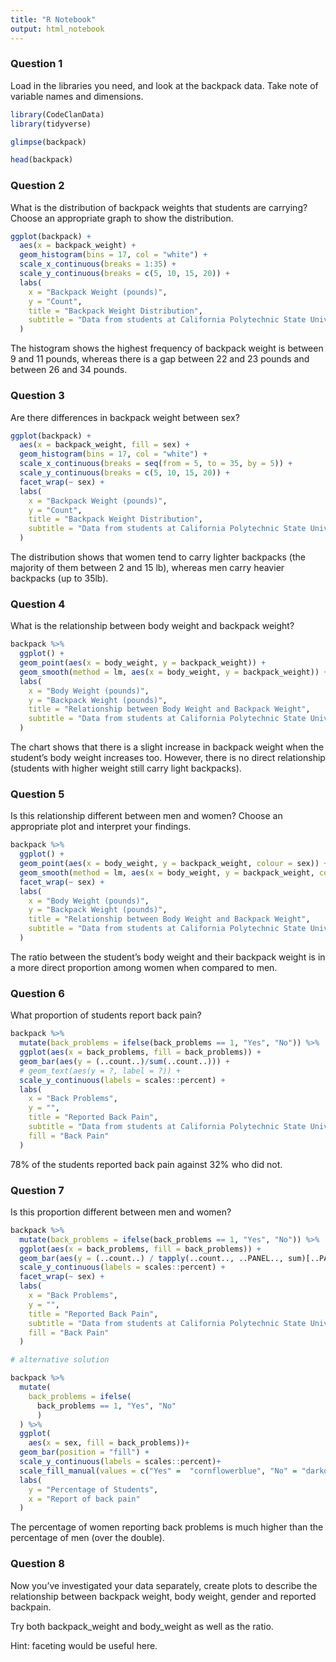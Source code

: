```yaml
---
title: "R Notebook"
output: html_notebook
---
```



### Question 1

Load in the libraries you need, and look at the backpack data. Take note of variable names and dimensions.

```r
library(CodeClanData)
library(tidyverse)
```

```r
glimpse(backpack)
```
```r
head(backpack)
```


### Question 2

What is the distribution of backpack weights that students are carrying? Choose an appropriate graph to show the distribution.

```r
ggplot(backpack) +
  aes(x = backpack_weight) +
  geom_histogram(bins = 17, col = "white") +
  scale_x_continuous(breaks = 1:35) + 
  scale_y_continuous(breaks = c(5, 10, 15, 20)) +
  labs(
    x = "Backpack Weight (pounds)",
    y = "Count",
    title = "Backpack Weight Distribution",
    subtitle = "Data from students at California Polytechnic State University"
  )
```

The histogram shows the highest frequency of backpack weight is between 9 and 11 pounds, whereas there is a gap between 22 and 23 pounds and between 26 and 34 pounds. 


### Question 3

Are there differences in backpack weight between sex?

```r
ggplot(backpack) +
  aes(x = backpack_weight, fill = sex) +
  geom_histogram(bins = 17, col = "white") +
  scale_x_continuous(breaks = seq(from = 5, to = 35, by = 5)) + 
  scale_y_continuous(breaks = c(5, 10, 15, 20)) +
  facet_wrap(~ sex) +
  labs(
    x = "Backpack Weight (pounds)",
    y = "Count",
    title = "Backpack Weight Distribution",
    subtitle = "Data from students at California Polytechnic State University"
  )
```

The distribution shows that women tend to carry lighter backpacks (the majority of them between 2 and 15 lb), whereas men carry heavier backpacks (up to 35lb).


### Question 4

What is the relationship between body weight and backpack weight?

```r
backpack %>% 
  ggplot() +
  geom_point(aes(x = body_weight, y = backpack_weight)) +
  geom_smooth(method = lm, aes(x = body_weight, y = backpack_weight)) +
  labs(
    x = "Body Weight (pounds)",
    y = "Backpack Weight (pounds)",
    title = "Relationship between Body Weight and Backpack Weight",
    subtitle = "Data from students at California Polytechnic State University"
  )
```

The chart shows that there is a slight increase in backpack weight when the student's body weight increases too. 
However, there is no direct relationship (students with higher weight still carry light backpacks).


### Question 5

Is this relationship different between men and women? Choose an appropriate plot and interpret your findings.


```r
backpack %>% 
  ggplot() +
  geom_point(aes(x = body_weight, y = backpack_weight, colour = sex)) +
  geom_smooth(method = lm, aes(x = body_weight, y = backpack_weight, colour = sex)) +
  facet_wrap(~ sex) +
  labs(
    x = "Body Weight (pounds)",
    y = "Backpack Weight (pounds)",
    title = "Relationship between Body Weight and Backpack Weight",
    subtitle = "Data from students at California Polytechnic State University"
  )
```

The ratio between the student's body weight and their backpack weight is in a more direct proportion among women when compared to men.


### Question 6

What proportion of students report back pain?

```r
backpack %>% 
  mutate(back_problems = ifelse(back_problems == 1, "Yes", "No")) %>% 
  ggplot(aes(x = back_problems, fill = back_problems)) +
  geom_bar(aes(y = (..count..)/sum(..count..))) +
  # geom_text(aes(y = ?, label = ?)) +
  scale_y_continuous(labels = scales::percent) +
  labs(
    x = "Back Problems",
    y = "",
    title = "Reported Back Pain",
    subtitle = "Data from students at California Polytechnic State University",
    fill = "Back Pain"
  )
```

78% of the students reported back pain against 32% who did not.


### Question 7

Is this proportion different between men and women?


```r
backpack %>% 
  mutate(back_problems = ifelse(back_problems == 1, "Yes", "No")) %>% 
  ggplot(aes(x = back_problems, fill = back_problems)) +
  geom_bar(aes(y = (..count..) / tapply(..count.., ..PANEL.., sum)[..PANEL..])) +
  scale_y_continuous(labels = scales::percent) +
  facet_wrap(~ sex) +
  labs(
    x = "Back Problems",
    y = "",
    title = "Reported Back Pain",
    subtitle = "Data from students at California Polytechnic State University",
    fill = "Back Pain"
  )
```
```r
# alternative solution

backpack %>%
  mutate(
    back_problems = ifelse(
      back_problems == 1, "Yes", "No"
      )
  ) %>%
  ggplot(
    aes(x = sex, fill = back_problems))+
  geom_bar(position = "fill") +
  scale_y_continuous(labels = scales::percent)+
  scale_fill_manual(values = c("Yes" =  "cornflowerblue", "No" = "darkorchid")) +
  labs(
    y = "Percentage of Students",
    x = "Report of back pain"
  )
```





The percentage of women reporting back problems is much higher than the percentage of men (over the double).


### Question 8

Now you’ve investigated your data separately, create plots to describe the relationship between backpack weight, body weight, gender and reported backpain.

Try both backpack_weight and body_weight as well as the ratio.

Hint: faceting would be useful here.
